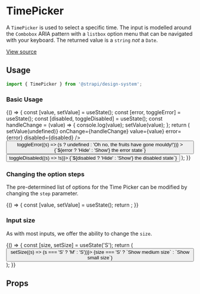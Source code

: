 
<Meta title="Design System/Components/TimePicker" component={TimePicker} />

# TimePicker

A `TimePicker` is used to select a specific time. The input is modelled around the `Combobox` ARIA pattern with a `listbox`
option menu that can be navigated with your keyboard. The returned value is a `string` _not_ a `Date`.

[View source](https://github.com/strapi/design-system/tree/main/packages/strapi-design-system/src/TimePicker)

## Usage

```js
import { TimePicker } from '@strapi/design-system';
```

### Basic Usage

<Canvas>
  <Story name="base">
    {() => {
      const [value, setValue] = useState();
      const [error, toggleError] = useState();
      const [disabled, toggleDisabled] = useState();
      const handleChange = (value) => {
        console.log(value);
        setValue(value);
      };
      return (
        <Flex direction="column" alignItems="center" gap={11}>
          <TimePicker
            label="Lunchtime"
            onClear={() => setValue(undefined)}
            onChange={handleChange}
            value={value}
            error={error}
            disabled={disabled}
          />
          <Flex gap={2}>
            <Button
              variant="danger-light"
              onClick={() => toggleError((s) => (s ? undefined : 'Oh no, the fruits have gone mouldy!'))}
            >
              {`${error ? 'Hide' : 'Show'} the error state`}
            </Button>
            <Button variant="tertiary" onClick={() => toggleDisabled((s) => !s)}>
              {`${disabled ? 'Hide' : 'Show'} the disabled state`}
            </Button>
          </Flex>
        </Flex>
      );
    }}
  </Story>
</Canvas>

### Changing the option steps

The pre-determined list of options for the Time Picker can be modified by changing the `step` parameter.

<Canvas>
  <Story name="steps">
    {() => {
      const [value, setValue] = useState();
      return <TimePicker step={60} label="Lunch hour" onChange={setValue} value={value} />;
    }}
  </Story>
</Canvas>

### Input size

As with most inputs, we offer the ability to change the `size`.

<Canvas>
  <Story name="sizing">
    {() => {
      const [size, setSize] = useState('S');
      return (
        <Flex direction="column" alignItems="center" gap={11}>
          <TimePicker required size={size} label={size === 'S' ? 'Small date picker' : 'Medium date picker'} />
          <Button variant="primary" onClick={() => setSize((s) => (s === 'S' ? 'M' : 'S'))}>
            {size === 'S' ? `Show medium size` : `Show small size`}
          </Button>
        </Flex>
      );
    }}
  </Story>
</Canvas>

## Props

<ArgsTable of={TimePicker} />
